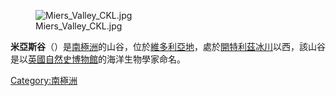 {{unreferenced|time=2013-10-27T06:49:27+00:00}}
[[Image:Miers_Valley_CKL.jpg|thumb]]

{{Coord|78|6|S|164|0|E|source:GNIS|display=title}}

'''米亞斯谷'''（{{lang-en|Miers Valley}}）是[[南極洲|南極洲]]的山谷，位於[[維多利亞地|維多利亞地]]，處於[[開特利茲冰川|開特利茲冰川]]以西，該山谷是以[[英國|英國]][[自然史博物館_(倫敦)|自然史博物館]]的海洋生物學家命名。

{{DEFAULTSORT:Miers Valley}}
[[Category:南極洲|Category:南極洲]]


{{McMurdoDryValleys-geo-stub}}